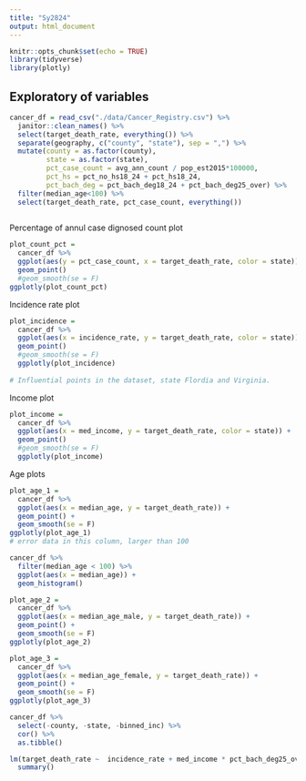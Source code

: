 ```yaml
---
title: "Sy2824"
output: html_document
---
```


```r
knitr::opts_chunk$set(echo = TRUE)
library(tidyverse)
library(plotly)
```

## Exploratory of variables
```r
cancer_df = read_csv("./data/Cancer_Registry.csv") %>% 
  janitor::clean_names() %>% 
  select(target_death_rate, everything()) %>% 
  separate(geography, c("county", "state"), sep = ",") %>% 
  mutate(county = as.factor(county), 
         state = as.factor(state),
         pct_case_count = avg_ann_count / pop_est2015*100000,
         pct_hs = pct_no_hs18_24 + pct_hs18_24, 
         pct_bach_deg = pct_bach_deg18_24 + pct_bach_deg25_over) %>%
  filter(median_age<100) %>% 
  select(target_death_rate, pct_case_count, everything())
  
```

Percentage of annul case dignosed count plot
```r
plot_count_pct =
  cancer_df %>% 
  ggplot(aes(y = pct_case_count, x = target_death_rate, color = state)) +
  geom_point() 
  #geom_smooth(se = F)
ggplotly(plot_count_pct)
```

Incidence rate plot
```r
plot_incidence = 
  cancer_df %>% 
  ggplot(aes(x = incidence_rate, y = target_death_rate, color = state)) +
  geom_point() 
  #geom_smooth(se = F)
  ggplotly(plot_incidence)
  
# Influential points in the dataset, state Flordia and Virginia.
```

Income plot
```r
plot_income = 
  cancer_df %>% 
  ggplot(aes(x = med_income, y = target_death_rate, color = state)) +
  geom_point() 
  #geom_smooth(se = F)
  ggplotly(plot_income)
```

Age plots
```r
plot_age_1 =
  cancer_df %>% 
  ggplot(aes(x = median_age, y = target_death_rate)) +
  geom_point() +
  geom_smooth(se = F)
ggplotly(plot_age_1)
# error data in this column, larger than 100

cancer_df %>%
  filter(median_age < 100) %>% 
  ggplot(aes(x = median_age)) +
  geom_histogram()

plot_age_2 =
  cancer_df %>% 
  ggplot(aes(x = median_age_male, y = target_death_rate)) +
  geom_point() +
  geom_smooth(se = F)
ggplotly(plot_age_2)

plot_age_3 =
  cancer_df %>% 
  ggplot(aes(x = median_age_female, y = target_death_rate)) +
  geom_point() +
  geom_smooth(se = F)
ggplotly(plot_age_3)
```

```r
cancer_df %>% 
  select(-county, -state, -binned_inc) %>% 
  cor() %>% 
  as.tibble() 
```

```r
lm(target_death_rate ~  incidence_rate + med_income * pct_bach_deg25_over + pct_unemployed16_over + pct_public_coverage_alone , data = cancer_df) %>% 
  summary()
```

